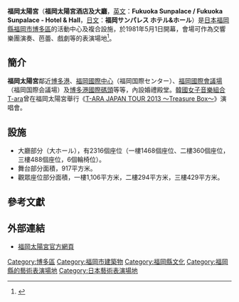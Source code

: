 '''福岡太陽宮'''（'''福岡太陽宮酒店及大廳'''，[[英文|英文]]：'''Fukuoka Sunpalace / Fukuoka Sunpalace - Hotel & Hall'''，[[日文|日文]]：'''福岡サンパレス ホテル&ホール'''）是[[日本|日本]][[福岡縣|福岡縣]][[福岡市|福岡市]][[博多區|博多區]]的活動中心及複合設施，於1981年5月1日開幕，會場可作為交響樂團演奏、芭蕾、戲劇等的表演場地<ref>{{Cite web |url=http://www.yokanavi.com/tw/landmark/index/37 |title=福岡太陽宮飯店&音樂廳 - 福岡・博多的觀光簡介網頁 YokaNavi: |access-date=2013-10-05 |archive-date=2013-10-07 |archive-url=https://web.archive.org/web/20131007062520/http://www.yokanavi.com/tw/landmark/index/37 |dead-url=no }}</ref>。

==簡介==
'''福岡太陽宮'''鄰近[[博多港|博多港]]、[[福岡國際中心|福岡國際中心]]（福岡国際センター）、[[福岡國際會議場|福岡國際會議場]]（福岡国際会議場）及[[博多港國際碼頭|博多港國際碼頭]]等等，內設婚禮殿堂。[[韓國|韓國]][[女子音樂組合|女子音樂組合]][[T-ara|T-ara]]曾在福岡太陽宮舉行《[[T-ARA_JAPAN_TOUR_2013_～Treasure_Box～|T-ARA JAPAN TOUR 2013 ～Treasure Box～]]》演唱會。

==設施==
* 大廳部分（大ホール），有2316個座位（一樓1468個座位、二樓360個座位，三樓488個座位，6個輪椅位）。
* 舞台部分面積，917平方米。
* 觀眾座位部分面積，一樓1,106平方米，二樓294平方米，三樓429平方米。

==參考文獻==
{{Reflist}}

==外部連結==
* [http://www.f-sunpalace.com/ 福岡太陽宮官方網頁] {{Wayback|url=http://www.f-sunpalace.com/ |date=20210306045902 }}

{{Japan-stub}}

[[Category:博多區|Category:博多區]]
[[Category:福岡市建築物|Category:福岡市建築物]]
[[Category:福岡縣文化|Category:福岡縣文化]]
[[Category:福岡縣的藝術表演場地|Category:福岡縣的藝術表演場地]]
[[Category:日本藝術表演場地|Category:日本藝術表演場地]]